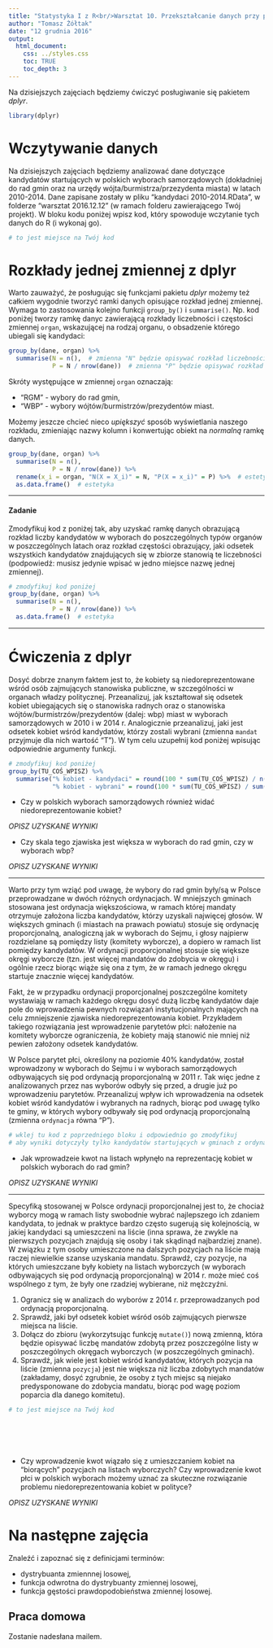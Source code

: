 ```yaml
---
title: "Statystyka I z R<br/>Warsztat 10. Przekształcanie danych przy pomocy pakietu dplyr cz. II"
author: "Tomasz Żółtak"
date: "12 grudnia 2016"
output:
  html_document:
    css: ../styles.css
    toc: TRUE
    toc_depth: 3
---
```


Na dzisiejszych zajęciach będziemy ćwiczyć posługiwanie się pakietem *dplyr*.

```r
library(dplyr)
```

# Wczytywanie danych

Na dzisiejszych zajęciach będziemy analizować dane dotyczące kandydatów startujących w polskich wyborach samorządowych (dokładniej do rad gmin oraz na urzędy wójta/burmistrza/przezydenta miasta) w latach 2010-2014. Dane zapisane zostały w pliku "kandydaci 2010-2014.RData", w folderze "warsztat 2016.12.12" (w ramach folderu zawierającego Twój projekt). W bloku kodu poniżej wpisz kod, który spowoduje wczytanie tych danych do R (i wykonaj go).

```r
# to jest miejsce na Twój kod
```

# Rozkłady jednej zmiennej z dplyr

Warto zauważyć, że posługując się funkcjami pakietu *dplyr* możemy też całkiem wygodnie tworzyć ramki danych opisujące rozkład jednej zmiennej. Wymaga to zastosowania kolejno funkcji `group_by()` i `summarise()`. Np. kod poniżej tworzy ramkę danyc zawierającą rozkłady liczebności i częstości zmiennej `organ`, wskazującej na rodzaj organu, o obsadzenie którego ubiegali się kandydaci:

```r
group_by(dane, organ) %>%
  summarise(N = n(),  # zmienna "N" będzie opisywać rozkład liczebności
            P = N / nrow(dane))  # zmienna "P" będzie opisywać rozkład częstości
```

Skróty występujące w zmiennej `organ` oznaczają:

  - "RGM" - wybory do rad gmin,
  - "WBP" - wybory wójtów/burmistrzów/prezydentów miast.

Możemy jeszcze chcieć nieco *upiększyć* sposób wyświetlania naszego rozkładu, zmieniając nazwy kolumn i konwertując obiekt na *normalną* ramkę danych.

```r
group_by(dane, organ) %>%
  summarise(N = n(),
            P = N / nrow(dane)) %>%
  rename(x_i = organ, "N(X = X_i)" = N, "P(X = x_i)" = P) %>%  # estetyka
  as.data.frame()  # estetyka
```

---

#### Zadanie

Zmodyfikuj kod z poniżej tak, aby uzyskać ramkę danych obrazującą rozkład liczby kandydatów w wyborach do poszczególnych typów organów w poszczególnych latach oraz rozkład częstości obrazujący, jaki odsetek wszystkich kandydatów znajdujących się w zbiorze stanowią te liczebności (podpowiedź: musisz jedynie wpisać w jedno miejsce nazwę jednej zmiennej).

```r
# zmodyfikuj kod poniżej
group_by(dane, organ) %>%
  summarise(N = n(),
            P = N / nrow(dane)) %>%
  as.data.frame()  # estetyka
```

---

# Ćwiczenia z dplyr

Dosyć dobrze znanym faktem jest to, że kobiety są niedoreprezentowane wśród osób zajmujących stanowiska publiczne, w szczególności w organach władzy politycznej. Przeanalizuj, jak kształtował się odsetek kobiet ubiegających się o stanowiska radnych oraz o stanowiska wójtów/burmistrzów/prezydentów (dalej: wbp) miast w wyborach samorządowych w 2010 i w 2014 r. Analogicznie przeanalizuj, jaki jest odsetek kobiet wśród kandydatów, którzy zostali wybrani (zmienna `mandat` przyjmuje dla nich wartość "T"). W tym celu uzupełnij kod poniżej wpisując odpowiednie argumenty funkcji.


```r
# zmodyfikuj kod poniżej
group_by(TU_COŚ_WPISZ) %>%
  summarise("% kobiet - kandydaci" = round(100 * sum(TU_COŚ_WPISZ) / n(), 1),
            "% kobiet - wybrani" = round(100 * sum(TU_COŚ_WPISZ) / sum(TU_COŚ_WPISZ), 1))
```

  * Czy w polskich wyborach samorządowych również widać niedoreprezentowanie kobiet?

*OPISZ UZYSKANE WYNIKI*

  * Czy skala tego zjawiska jest większa w wyborach do rad gmin, czy w wyborach wbp?

*OPISZ UZYSKANE WYNIKI*
  
---

Warto przy tym wziąć pod uwagę, że wybory do rad gmin były/są w Polsce przeprowadzane w dwóch różnych ordynacjach. W mniejszych gminach stosowana jest ordynacja większościowa, w ramach której mandaty otrzymuje założona liczba kandydatów, którzy uzyskali najwięcej głosów. W większych gminach (i miastach na prawach powiatu) stosuje się ordynację proporcjonalną, analogiczną jak w wyborach do Sejmu, i głosy najpierw rozdzielane są pomiędzy listy (komitety wyborcze), a dopiero w ramach list pomiędzy kandydatów. W ordynacji proporcjonalnej stosuje się większe okręgi wyborcze (tzn. jest więcej mandatów do zdobycia w okręgu) i ogólnie rzecz biorąc wiąże się ona z tym, że w ramach jednego okręgu startuje znacznie więcej kandydatów.

Fakt, że w przypadku ordynacji proporcjonalnej poszczególne komitety wystawiają w ramach każdego okręgu dosyć dużą liczbę kandydatów daje pole do wprowadzenia pewnych rozwiązań instytucjonalnych mających na celu zmniejszenie zjawiska niedoreprezentowania kobiet. Przykładem takiego rozwiązania jest wprowadzenie parytetów płci: nałożenie na komitety wyborcze ograniczenia, że kobiety mają stanowić nie mniej niż pewien założony odsetek kandydatów.

W Polsce parytet płci, określony na poziomie 40% kandydatów, został wprowadzony w wyborach do Sejmu i w wyborach samorządowych odbywających się pod ordynacją proporcjonalną w 2011 r. Tak więc jedne z analizowanych przez nas wyborów odbyły się przed, a drugie już po wprowadzeniu parytetów. Przeanalizuj wpływ ich wprowadzenia na odsetek kobiet wśród kandydatów i wybranych na radnych, biorąc pod uwagę tylko te gminy, w których wybory odbywały się pod ordynacją proporcjonalną (zmienna `ordynacja` równa "P").

```r
# wklej tu kod z poprzedniego bloku i odpowiednio go zmodyfikuj
# aby wyniki dotyczyły tylko kandydatów startujących w gminach z ordynacją proprcjonalną
```

  * Jak wprowadzeie kwot na listach wpłynęło na reprezentację kobiet w polskich wyborach do rad gmin?

*OPISZ UZYSKANE WYNIKI*

---

Specyfiką stosowanej w Polsce ordynacji proporcjonalnej jest to, że chociaż wyborcy mogą w ramach listy swobodnie wybrać najlepszego ich zdaniem kandydata, to jednak w praktyce bardzo często sugerują się kolejnością, w jakiej kandydaci są umieszczeni na liście (inna sprawa, że zwykle na pierwszych pozycjach znajdują się osoby i tak skądinąd najbardziej znane). W związku z tym osoby umieszczone na dalszych pozycjach na liście mają raczej niewielkie szanse uzyskania mandatu. Sprawdź, czy pozycje, na których umieszczane były kobiety na listach wyborczych (w wyborach odbywających się pod ordynacją proporcjonalną) w 2014 r. może mieć coś wspólnego z tym, że były one rzadziej wybierane, niż mężczyźni.

   1. Ogranicz się w analizach do wyborów z 2014 r. przeprowadzanych pod ordynacją proporcjonalną.
   2. Sprawdź, jaki był odsetek kobiet wśród osób zajmujących pierwsze miejsca na liście.
   3. Dołącz do zbioru (wykorzytsując funkcję `mutate()`) nową zmienną, która będzie opisywać liczbę mandatów zdobytą przez poszczególne listy w poszczególnych okręgach wyborczych (w poszczególnych gminach).
   4. Sprawdź, jak wiele jest kobiet wśród kandydatów, których pozycja na liście (zmienna `pozycja`) jest nie większa niż liczba zdobytych mandatów (zakładamy, dosyć zgrubnie, że osoby z tych miejsc są niejako predysponowane do zdobycia mandatu, biorąc pod wagę poziom poparcia dla danego komitetu).
   
```r
# to jest miejsce na Twój kod







```

  * Czy wprowadzenie kwot wiązało się z umieszczaniem kobiet na "biorących" pozycjach na listach wyborczych? Czy wprowadzenie kwot płci w polskich wyborach możemy uznać za skuteczne rozwiązanie problemu niedoreprezentowania kobiet w polityce?

*OPISZ UZYSKANE WYNIKI*

# Na następne zajęcia

Znaleźć i zapoznać się z definicjami terminów:

  - dystrybuanta zmiennnej losowej,
  - funkcja odwrotna do dystrybuanty zmiennej losowej,
  - funkcja gęstości prawdopodobieństwa zmiennej losowej.

## Praca domowa

Zostanie nadesłana mailem.
